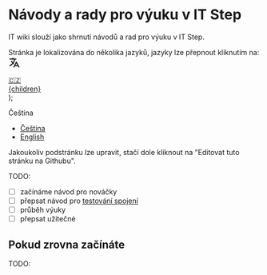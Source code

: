 # Návody a rady pro výuku v IT Step
IT wiki slouží jako shrnutí návodů a rad pro výuku v IT Step.

<p>
  <span>Stránka je lokalizována do několika jazyků, jazyky lze přepnout kliknutím na: </span><svg fill="none" viewBox="0 0 24 24" width="24" height="24" stroke="currentColor" class="inline"><path stroke-linecap="round" stroke-linejoin="round" stroke-width="2" d="M3 5h12M9 3v2m1.048 9.5A18.022 18.022 0 016.412 9m6.088 9h7M11 21l5-10 5 10M12.751 5C11.783 10.77 8.07 15.61 3 18.129"></path></svg>
</p>


  <a href="/cs/" class="flex items-center">
    <div class="flex items-center place-content-center" style={{ width: "2rem", height: "2rem", border: "1px solid rgb(15, 23, 42, 10%)", borderRadius:"100%", marginRight: "0.5rem"}}>🇨🇿</div>
    <div>{children}</div>
  </a>
);

<Language dataEmoji="🇨🇿">Čeština</Language>

* [Čeština](/cs/)
* [English](/en/)

Jakoukoliv podstránku lze upravit, stačí dole kliknout na "Editovat tuto stránku na Githubu".

TODO:
- [ ] začínáme návod pro nováčky
- [ ] přepsat návod pro [testování spojení](https://docs.google.com/document/d/1le6zpDI34TzZktw4YVXCDxztVooKSywLxCHUzi4MbuY/edit#heading=h.pl50fgzczfxa)
- [ ] průběh výuky
- [ ] přepsat užitečné 

## Pokud zrovna začínáte
TODO: 
